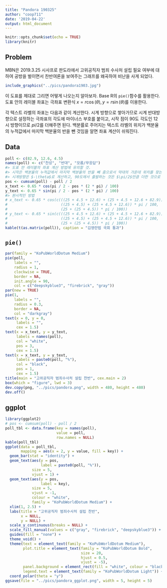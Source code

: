 ```yaml
---
title: "Pandora 190325"
author: "coop711"
date: '2019-04-22'
output: html_document
---
```


```r
knitr::opts_chunk$set(echo = TRUE)
library(knitr)
```

## Problem

MBN은 2019.3.25 시사프로 판도라에서 고위공직자 범죄 수사처 설립 필요 여부에 대하여 공방을 벌이면서 찬반여론을 보여주는 그래프를 왜곡하여 비난을 사게 되었다.

```r
include_graphics("../pics/pandora1903.jpg")
```

이 도표를 제대로 그리면 어떻게 나오는지 알아보자. Base R의 `pie()`함수를 활용한다. 
도표 안의 레이블 좌표는 극좌표 변환식 $x = r \cos(\theta), y = r \sin(\theta)$를 이용한다.

각 텍스트 라벨의 좌표는 다음과 같이 계산한다. 시계 방향으로 쌓아가므로 시계 반대방향으로 설정하는 극좌표의 각도에 마이너스 부호를 붙이고, 시작 점이 90도 각도인 12시 방향이므로 $pi/2$를 더해주면 된다. 백분률로 주어지는 텍스트 라벨의 위치가 백분율의 누적값에서 마지막 백분율의 반을 뺀 것임을 알면 좌표 계산이 쉬워진다.  

## Data

```r
poll <- c(82.9, 12.6, 4.5)
names(poll) <- c("찬성", "반대", "모름/무응답")
#> 도표 안 레이블의 좌표 계산 방법에 유의할 것. 
#> 시작은 백분율의 누적값에서 마지막 백분율의 반을 빼 줌으로서 막대의 가운데 위치를 찾는 `pos` 벡터의 설정에 출발한다.
#> 시계방향은 $-\theta$로 계산하고, 90도에서 출발하는 것은 $\pi/2$만큼 더한 것으로 계산한다. 
pos <- cumsum(poll) - poll / 2
x_text <- 0.65 * cos(pi / 2 - pos * (2 * pi) / 100)
y_text <- 0.65 * sin(pi / 2 - pos * (2 * pi) / 100)
#> 원시적인 방법
# x_text <- 0.65 * cos(c(((25 + 4.5 + 12.6) + (25 + 4.5 + 12.6 + 82.9)) * pi / 100, 
#                        ((25 + 4.5) + (25 + 4.5 + 12.6)) * pi / 100, 
#                        (25 + (25 + 4.5)) * pi / 100))
# y_text <- 0.65 * sin(c(((25 + 4.5 + 12.6) + (25 + 4.5 + 12.6 + 82.9)) * pi / 100, 
#                        ((25 + 4.5) + (25 + 4.5 + 12.6)) * pi / 100, 
#                        (25 + (25 + 4.5)) * pi / 100))
kable(t(as.matrix(poll)), caption = "김영란법 국회 통과")
```

<P style ="page-break-before: always">

## `pie()`

```r
par(family = "KoPubWorldDotum Medium")
pie(poll, 
    labels = "", 
    radius = 1,
    clockwise = TRUE, 
    border = NA,
    init.angle = 90,
    col = c("deepskyblue3", "firebrick", "gray"))
par(new = TRUE)
pie(1,
    labels = "",
    radius = 0.3,
    border = NA,
    col = "darkgray")
text(x = 0, y = 0, 
     labels = "", 
     cex = 1.5)
text(x = x_text, y = y_text, 
     labels = names(poll), 
     col = "white", 
     pos = 3,
     cex = 1.5)
text(x = x_text, y = y_text, 
     labels = paste0(poll, "%"), 
     col = "black", 
     pos = 1,
     cex = 1.5)
title(main = "고위공직자 범죄수사처 설립 찬반", cex.main = 2)
box(which = "figure", lwd = 3)
dev.copy(png, "../pics/pandora.png", width = 480, height = 480)
dev.off()
```

## ggplot

```r
library(ggplot2)
# pos <- cumsum(poll) - poll / 2
poll_tbl <- data.frame(key = names(poll), 
                       value = poll, 
                       row.names = NULL)
kable(poll_tbl)
ggplot(data = poll_tbl, 
       mapping = aes(x = 2, y = value, fill = key)) +
  geom_bar(stat = "identity") +
  geom_text(aes(y = pos, 
                label = paste0(poll, "%")), 
            size = 5, 
            vjust = 1) +
  geom_text(aes(y = pos, 
                label = key), 
            size = 5, 
            vjust = -1, 
            colour = "white", 
            family = "KoPubWorldDotum Medium") +
  xlim(1, 2.5) +
  labs(title = "고위공직자 범죄수사처 설립 찬반", 
       x = NULL, 
       y = NULL) +
  scale_y_continuous(breaks = NULL) +
  scale_fill_manual(values = c("gray", "firebrick", "deepskyblue3")) +
  guides(fill = "none") +
  theme_void() +
  theme(text = element_text(family = "KoPubWorldDotum Medium"),
        plot.title = element_text(family = "KoPubWorldDotum Bold", 
                                  size = 20, 
                                  hjust = 0.5, 
                                  vjust = -5),
        panel.background = element_rect(fill = "white", colour = "black"),
        legend.text = element_text(family = "KoPubWorldDotum Light")) +
  coord_polar(theta = "y")
ggsave(file = "../pics/pandora_ggplot.png", width = 5, height = 5)
```